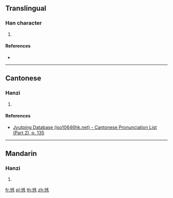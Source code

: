 {{character info/new}}
==Translingual==

===Han character===
{{Han char|rn=82|rad=毛|as=06|sn=10|four=82211|canj=CUHQU|ids=⿺⿱八允毛}}

# {{defn|Han|sort=毛06}}

====References====
* {{Han ref|kx=0592.390|dkj=16816|dj=0985.080|hdz=31997.120|uh=6BE4|ud=27620|bh=D1FE|bd=53758}}

----

==Cantonese==

===Hanzi===
{{yue-hanzi|jyut=[[teoi3]]|y=teui3}}

# {{defn|lang=yue|sort=毛06}}

====References====
*[http://www.iso10646hk.net/jp/document/download.jsp Jyutping Database (iso10646hk.net) - Cantonese Pronunciation List (Part 2), p. 135]

----

==Mandarin==

===Hanzi===
{{cmn-hanzi|pin=[[tuò]] ([[tuo4]])|wg=t'o<sup>4</sup>}}

# {{defn|lang=cmn|sort=毛06}}

[[fr:毤]]
[[pl:毤]]
[[th:毤]]
[[zh:毤]]